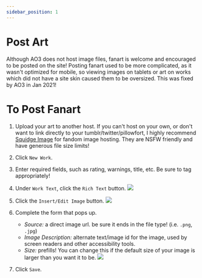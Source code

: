 ```yaml
---
sidebar_position: 1
---
```


# Post Art

Although AO3 does not host image files, fanart is welcome and encouraged to be
posted on the site! Posting fanart used to be more complicated, as it wasn't
optimized for mobile, so viewing images on tablets or art on works which did not
have a site skin caused them to be oversized. This was fixed by AO3 in Jan 2021!

# To Post Fanart

1. Upload your art to another host.
   If you can't host on your own, or don't want to link directly to your tumblr/twitter/pillowfort, I highly recommend [Squidge Image](https://images.squidge.org/) for fandom image hosting. They are NSFW friendly and have generous file size limits!

2. Click `New Work`.

3. Enter required fields, such as rating, warnings, title, etc. Be sure to tag appropriately!

4. Under `Work Text`, click the `Rich Text` button.
![](/img/docs/ao3/art_rich_text.png)

5. Click the `Insert/Edit Image` button.
![](/img/docs/ao3/art_insert_img.png)

6. Complete the form that pops up.
   - *Source:* a direct image url. be sure it ends in the file type! (i.e. `.png`, `.jpg`)
   - *Image Description:* alternate text/image id for the image, used by screen readers and other accessibility tools.
   - *Size:* prefills! You can change this if the default size of your image is larger than you want it to be.
![](/img/docs/ao3/art_insert_form.png)

7. Click `Save`.